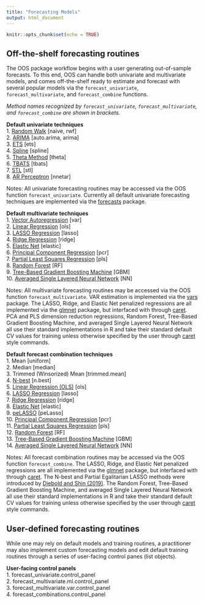 ```yaml
---
title: "Forecasting Models"
output: html_document
---
```


```r
knitr::opts_chunk$set(echo = TRUE)
```

## Off-the-shelf forecasting routines
The OOS package workflow begins with a user generating out-of-sample forecasts. To this end, OOS can handle both univariate and multivariate models, and comes off-the-shelf ready to estimate and forecast with several popular models via the `forecast_univariate`, `forecast_multivariate`, and `forecast_combine` functions.

*Method names recognized by `forecast_univariate`, `forecast_multivariate`, and `forecast_combine` are shown in brackets.*

**Default univariate techniques**  
1. [Random Walk](https://www.rdocumentation.org/packages/forecast/versions/8.13/topics/rwf)   [naive, rwf]  
2. [ARIMA](https://www.rdocumentation.org/packages/forecast/versions/8.13/topics/auto.arima)  [auto.arima, arima]  
3. [ETS](https://www.rdocumentation.org/packages/forecast/versions/8.13/topics/ets)    [ets]  
4. [Spline](https://www.rdocumentation.org/packages/forecast/versions/8.13/topics/spline)   [spline]  
5. [Theta Method](https://www.rdocumentation.org/packages/forecast/versions/8.13/topics/thetaf)  [theta]  
6. [TBATS](https://www.rdocumentation.org/packages/forecast/versions/8.13/topics/tbats)  [tbats]  
7. [STL](https://www.rdocumentation.org/packages/forecast/versions/8.13/topics/stlm)           [stl]    
8. [AR Perceptron](https://www.rdocumentation.org/packages/forecast/versions/8.13/topics/nnetar)  [nnetar]  

Notes: All univariate forecasting routines may be accessed via the OOS function `forecast_univariate`. Currently all default univariate forecasting techniques are implemented via the [forecasts](https://cran.r-project.org/web/packages/forecast/forecast.pdf) package. 

**Default multivariate techniques**  
1. [Vector Autoregression](https://www.rdocumentation.org/packages/vars/versions/1.5-3/topics/VAR) [var]   
2. [Linear Regression](https://www.rdocumentation.org/packages/stats/versions/3.6.2/topics/lm)  [ols]  
3. [LASSO Regression](https://www.rdocumentation.org/packages/glmnet/versions/4.1/topics/glmnet)  [lasso]  
4. [Ridge Regression](https://www.rdocumentation.org/packages/glmnet/versions/4.1/topics/glmnet)  [ridge]  
5. [Elastic Net](https://www.rdocumentation.org/packages/glmnet/versions/4.1/topics/glmnet)   [elastic]  
6. [Principal Component Regression](https://www.rdocumentation.org/packages/analogue/versions/0.17-5/topics/pcr)  [pcr]  
7. [Partial Least Squares Regression](https://www.rdocumentation.org/packages/mixOmics/versions/6.3.2/topics/pls)  [pls]  
8. [Random Forest](https://www.rdocumentation.org/packages/randomForest/versions/4.6-14/topics/randomForest)  [RF]   
9. [Tree-Based Gradient Boosting Machine](https://www.rdocumentation.org/packages/gbm/versions/2.1.8/topics/gbm)  [GBM]    
10. [Averaged Single Layered Neural Network](https://www.rdocumentation.org/packages/caret/versions/6.0-86/topics/avNNet) [NN]    

Notes: All multivariate forecasting routines may be accessed via the OOS function `forecast_multivariate`. VAR estimation is implemented via the [vars](https://cran.r-project.org/web/packages/vars/vars.pdf) package. The LASSO, Ridge, and Elastic Net penalized regressions are all implemented via the [glmnet](https://cran.r-project.org/web/packages/glmnet/index.html) package, but interfaced with through [caret](https://cran.r-project.org/web/packages/caret/caret.pdf). PCA and PLS dimension reduction regressions, Random Forest, Tree-Based Gradient Boosting Machine, and averaged Single Layered Neural Network all use their standard implementations in R and take their standard default CV values for training unless otherwise specified by the user through [caret](https://cran.r-project.org/web/packages/caret/caret.pdf) style commands.   

**Default forecast combination techniques**  
1. Mean  [uniform]  
2. Median  [median]  
3. Trimmed (Winsorized) Mean [trimmed.mean]    
4. [N-best](https://www.sas.upenn.edu/~fdiebold/papers2/DieboldShinEgalitarianLasso.pdf)  [n.best]  
5. [Linear Regression  (OLS)](https://www.rdocumentation.org/packages/stats/versions/3.6.2/topics/lm)  [ols]  
6. [LASSO Regression](https://www.rdocumentation.org/packages/glmnet/versions/4.1/topics/glmnet) [lasso]   
7. [Ridge Regression](https://www.rdocumentation.org/packages/glmnet/versions/4.1/topics/glmnet)  [ridge]  
8. [Elastic Net](https://www.rdocumentation.org/packages/glmnet/versions/4.1/topics/glmnet)   [elastic]  
9. [peLASSO](https://www.sas.upenn.edu/~fdiebold/papers2/DieboldShinEgalitarianLasso.pdf)   [peLasso]  
10. [Principal Component Regression](https://www.rdocumentation.org/packages/analogue/versions/0.17-5/topics/pcr)  [pcr]  
11. [Partial Least Squares Regression](https://www.rdocumentation.org/packages/mixOmics/versions/6.3.2/topics/pls)  [pls]  
12. [Random Forest](https://www.rdocumentation.org/packages/randomForest/versions/4.6-14/topics/randomForest) [RF]     
13. [Tree-Based Gradient Boosting Machine](https://www.rdocumentation.org/packages/gbm/versions/2.1.8/topics/gbm) [GBM]       
14. [Averaged Single Layered Neural Network](https://www.rdocumentation.org/packages/caret/versions/6.0-86/topics/avNNet) [NN]     

Notes: All forecast combination routines may be accessed via the OOS function `forecast_combine`. The LASSO, Ridge, and Elastic Net penalized regressions are all implemented via the [glmnet](https://cran.r-project.org/web/packages/glmnet/index.html) package, but interfaced with through [caret](https://cran.r-project.org/web/packages/caret/caret.pdf). The N-best and Partial Egalitarian LASSO methods were introduced by [Diebold and Shin (2019)](https://www.sas.upenn.edu/~fdiebold/papers2/DieboldShinEgalitarianLasso.pdf).  The Random Forest, Tree-Based Gradient Boosting Machine, and averaged Single Layered Neural Network all use their standard implementations in R and take their standard default CV values for training unless otherwise specified by the user through [caret](https://cran.r-project.org/web/packages/caret/caret.pdf) style commands.


## User-defined forecasting routines
While one may rely on default models and training routines, a practitioner may also implement custom forecasting models and edit default training routines through a series of user-facing control panes (list objects).      

**User-facing control panels**  
1. forecast_univariate.control_panel  
2. forecast_multivariate.ml.control_panel  
3. forecast_multivariate.var.control_panel  
4. forecast_combinations.control_panel  
